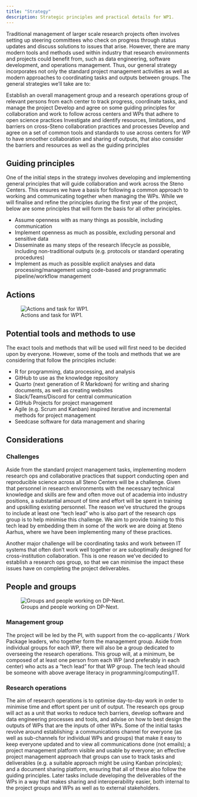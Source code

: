 ```yaml
---
title: "Strategy"
description: Strategic principles and practical details for WP1.
---
```


Traditional management of larger scale research projects often involves
setting up steering committees who check on progress through status
updates and discuss solutions to issues that arise. However, there are
many modern tools and methods used within industry that research
environments and projects could benefit from, such as data engineering,
software development, and operations management. Thus, our general
strategy incorporates not only the standard project management
activities as well as modern approaches to coordinating tasks and
outputs between groups. The general strategies we’ll take are to:

Establish an overall management group and a research operations group of
relevant persons from each center to track progress, coordinate tasks,
and manage the project Develop and agree on some guiding principles for
collaboration and work to follow across centers and WPs that adhere to
open science practices Investigate and identify resources, limitations,
and barriers on cross-Steno collaboration practices and processes
Develop and agree on a set of common tools and standards to use across
centers for WP to have smoother collaboration and sharing of outputs,
that also consider the barriers and resources as well as the guiding
principles

## Guiding principles

One of the initial steps in the strategy involves developing and
implementing general principles that will guide collaboration and work
across the Steno Centers. This ensures we have a basis for following a
common approach to working and communicating together when managing the
WPs. While we will finalise and refine the principles during the first
year of the project, below are some principles that will form the basis
for all other principles.

-   Assume openness with as many things as possible, including
    communication
-   Implement openness as much as possible, excluding personal and
    sensitive data
-   Disseminate as many steps of the research lifecycle as possible,
    including non-traditional outputs (e.g. protocols or standard
    operating procedures)
-   Implement as much as possible explicit analyses and data
    processing/management using code-based and programmatic
    pipeline/workflow management

## Actions

![Actions and task for WP1.](images/actions.svg)

## Potential tools and methods to use

The exact tools and methods that will be used will first need to be
decided upon by everyone. However, some of the tools and methods that we
are considering that follow the principles include:

-   R for programming, data processing, and analysis
-   GitHub to use as the knowledge repository
-   Quarto (next generation of R Markdown) for writing and sharing
    documents, as well as creating websites
-   Slack/Teams/Discord for central communication
-   GitHub Projects for project management
-   Agile (e.g. Scrum and Kanban) inspired iterative and incremental
    methods for project management
-   Seedcase software for data management and sharing

## Considerations

### Challenges

Aside from the standard project management tasks, implementing modern
research ops and collaborative practices that support conducting open
and reproducible science across all Steno Centers will be a challenge.
Given that personnel in research environments with the necessary
technical knowledge and skills are few and often move out of academia
into industry positions, a substantial amount of time and effort will be
spent in training and upskilling existing personnel. The reason we’ve
structured the groups to include at least one “tech lead” who is also
part of the research ops group is to help minimise this challenge. We
aim to provide training to this tech lead by embedding them in some of
the work we are doing at Steno Aarhus, where we have been implementing
many of these practices.

Another major challenge will be coordinating tasks and work between IT
systems that often don’t work well together or are suboptimally designed
for cross-institution collaboration. This is one reason we’ve decided to
establish a research ops group, so that we can minimise the impact these
issues have on completing the project deliverables.

## People and groups

![Groups and people working on DP-Next.](images/organization.svg)

### Management group

The project will be led by the PI, with support from the co-applicants /
Work Package leaders, who together form the management group. Aside from
individual groups for each WP, there will also be a group dedicated to
overseeing the research operations. This group will, at a minimum, be
composed of at least one person from each WP (and preferably in each
center) who acts as a “tech lead” for that WP group. The tech lead
should be someone with above average literacy in
programming/computing/IT.

### Research operations

The aim of research operations is to optimise day-to-day work in order
to minimise time and effort spent per unit of output. The research ops
group will act as a unit that works to reduce tech barriers, develop
software and data engineering processes and tools, and advise on how to
best design the outputs of WPs that are the inputs of other WPs. Some of
the initial tasks revolve around establishing: a communications channel
for everyone (as well as sub-channels for individual WPs and groups)
that make it easy to keep everyone updated and to view all
communications done (not emails); a project management platform visible
and usable by everyone; an effective project management approach that
groups can use to track tasks and deliverables (e.g. a suitable approach
might be using Kanban principles); and a document sharing platform,
ensuring that all of these also follow the guiding principles. Later
tasks include developing the deliverables of the WPs in a way that makes
sharing and interoperability easier, both internal to the project groups
and WPs as well as to external stakeholders.
